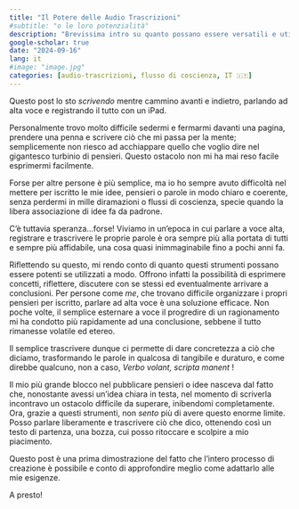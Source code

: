 ```yaml
---
title: "Il Potere delle Audio Trascrizioni"
#subtitle: "o le loro potenzialità"
description: "Brevissima intro su quanto possano essere versatili e utili le audio trascrizioni nell'era dell'intelligenza artificiale"
google-scholar: true
date: "2024-09-16"
lang: it
#image: "image.jpg"
categories: [audio-trascrizioni, flusso di coscienza, IT 🇮🇹]
---
```


Questo post lo sto *scrivendo* mentre cammino avanti e indietro, parlando ad alta voce e registrando il tutto con un iPad.

Personalmente trovo molto difficile sedermi e fermarmi davanti una pagina, prendere una penna e scrivere ciò che mi passa per la mente; semplicemente non riesco ad acchiappare quello che voglio dire nel gigantesco turbinio di pensieri. Questo ostacolo non mi ha mai reso facile esprimermi facilmente.

Forse per altre persone è più semplice, ma io ho sempre avuto difficoltà nel mettere per iscritto le mie idee, pensieri o parole in modo chiaro e coerente, senza perdermi in mille diramazioni o flussi di coscienza, specie quando la libera associazione di idee fa da padrone.

C’è tuttavia speranza…forse! Viviamo in un’epoca in cui parlare a voce alta, registrare e trascrivere le proprie parole è ora sempre più alla portata di tutti e sempre più affidabile, una cosa quasi inimmaginabile fino a pochi anni fa.

Riflettendo su questo, mi rendo conto di quanto questi strumenti possano essere potenti se utilizzati a modo. Offrono infatti la possibilità di esprimere concetti, riflettere, discutere con se stessi ed eventualmente arrivare a conclusioni. Per persone come *me*, che trovano difficile organizzare i propri pensieri per iscritto, parlare ad alta voce è una soluzione efficace. Non poche volte, il semplice esternare a voce il progredire di un ragionamento mi ha condotto più rapidamente ad una conclusione, sebbene il tutto rimanesse volatile ed etereo.

Il semplice trascrivere dunque ci permette di dare concretezza a ciò che diciamo, trasformando le parole in qualcosa di tangibile e duraturo, e come direbbe qualcuno, non a caso, *Verbo volant, scripta manent* !

Il mio più grande blocco nel pubblicare pensieri o idee nasceva dal fatto che, nonostante avessi un’idea chiara in testa, nel momento di scriverla incontravo un ostacolo difficile da superare, inibendomi completamente. Ora, grazie a questi strumenti, non *sento* più di avere questo enorme limite. Posso parlare liberamente e trascrivere ciò che dico, ottenendo così un testo di partenza, una bozza, cui posso ritoccare e scolpire a mio piacimento.

Questo post è una prima dimostrazione del fatto che l’intero processo di creazione è possibile e conto di approfondire meglio come adattarlo alle mie esigenze.

A presto!
